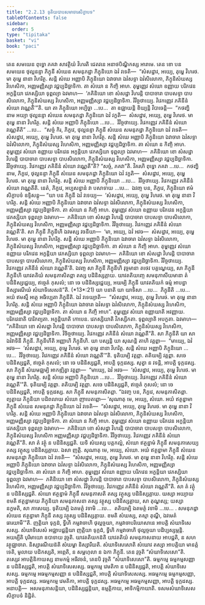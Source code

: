 ```yaml
---
title: "2.2.13 ទុតិយបាបសមាចារសិក្ខាបទ"
tableOfContents: false
sidebar:
  order: 5
type: "tipitaka"
basket: "vi"
book: "paci"
---
```



<DynamicBreadcrumb />

<Division number="727" book="paci">

<Paragraph number="2394" book="paci">
តេន សមយេន ពុទ្ធោ ភគវា សាវត្ថិយំ វិហរតិ ជេតវនេ អនាថបិណ្ឌិកស្ស អារាមេ. តេន ខោ បន សមយេន ថុល្លនន្ទា ភិក្ខុនី សំឃេន សមនុភដ្ឋា ភិក្ខុនិយោ ឯវំ វទេតិ—  “សំសដ្ឋាវ, អយ្យេ, តុម្ហេ វិហរថ. មា តុម្ហេ នានា វិហរិត្ថ. សន្តិ សំឃេ អញ្ញាបិ ភិក្ខុនិយោ ឯវាចារា ឯវំសទ្ទា ឯវំសិលោកា, ភិក្ខុនិសំឃស្ស វិហេសិកា, អញ្ញមញ្ញិស្សា វជ្ជប្បដិច្ឆាទិកា. តា សំឃោ ន កិញ្ចិ អាហ. តុម្ហញ្ញេវ សំឃោ ឧញ្ញាយ បរិភវេន អក្ខន្តិយា វេភស្សិយា ទុព្ពល្យា ឯវមាហ—  ‘ភគិនិយោ ខោ សំសដ្ឋា វិហរន្តិ បាបាចារា បាបសទ្ទា បាបសិលោកា, ភិក្ខុនិសំឃស្ស វិហេសិកា, អញ្ញមញ្ញិស្សា វជ្ជប្បដិច្ឆាទិកា. វិវិច្ចថាយ្យេ. វិវេកញ្ញេវ ភគិនីនំ សំឃោ វណ្ណេតី’”តិ.
</Paragraph>

<Paragraph number="2395" book="paci">
យា តា ភិក្ខុនិយោ អប្បិច្ឆា …បេ…  តា ឧជ្ឈាយន្តិ ខិយ្យន្តិ វិបាចេន្តិ—  “កថញ្ហិ នាម អយ្យា ថុល្លនន្ទា សំឃេន សមនុភដ្ឋា ភិក្ខុនិយោ ឯវំ វក្ខតិ—  សំសដ្ឋាវ, អយ្យេ, តុម្ហេ វិហរថ. មា តុម្ហេ នានា វិហរិត្ថ. សន្តិ សំឃេ អញ្ញាបិ ភិក្ខុនិយោ …បេ…  វិវិច្ចថាយ្យេ. វិវេកញ្ញេវ ភគិនីនំ សំឃោ វណ្ណេតីតិ” …បេ…  “សច្ចំ កិរ, ភិក្ខវេ, ថុល្លនន្ទា ភិក្ខុនី សំឃេន សមនុភដ្ឋា ភិក្ខុនិយោ ឯវំ វទេតិ—  សំសដ្ឋាវ, អយ្យេ, តុម្ហេ វិហរថ. មា តុម្ហេ នានា វិហរិត្ថ. សន្តិ សំឃេ អញ្ញាបិ ភិក្ខុនិយោ ឯវាចារា ឯវំសទ្ទា ឯវំសិលោកា, ភិក្ខុនិសំឃស្ស វិហេសិកា, អញ្ញមញ្ញិស្សា វជ្ជប្បដិច្ឆាទិកា. តា សំឃោ ន កិញ្ចិ អាហ. តុម្ហញ្ញេវ សំឃោ ឧញ្ញាយ បរិភវេន អក្ខន្តិយា វេភស្សិយា ទុព្ពល្យា ឯវមាហ—  ភគិនិយោ ខោ សំសដ្ឋា វិហរន្តិ បាបាចារា បាបសទ្ទា បាបសិលោកា, ភិក្ខុនិសំឃស្ស វិហេសិកា, អញ្ញមញ្ញិស្សា វជ្ជប្បដិច្ឆាទិកា. វិវិច្ចថាយ្យេ. វិវេកញ្ញេវ ភគិនីនំ សំឃោ វណ្ណេតី”តិ? “សច្ចំ, ភគវា”តិ. វិគរហិ ពុទ្ធោ ភគវា …បេ…  កថញ្ហិ នាម, ភិក្ខវេ, ថុល្លនន្ទា ភិក្ខុនី សំឃេន សមនុភដ្ឋា ភិក្ខុនិយោ ឯវំ វក្ខតិ—  សំសដ្ឋាវ, អយ្យេ, តុម្ហេ វិហរថ. មា តុម្ហេ នានា វិហរិត្ថ. សន្តិ សំឃេ អញ្ញាបិ ភិក្ខុនិយោ …បេ…  វិវិច្ចថាយ្យេ. វិវេកញ្ញេវ ភគិនីនំ សំឃោ វណ្ណេតីតិ. នេតំ, ភិក្ខវេ, អប្បសន្នានំ វា បសាទាយ …បេ…  ឯវញ្ច បន, ភិក្ខវេ, ភិក្ខុនិយោ ឥមំ សិក្ខាបទំ ឧទ្ទិសន្តុ—
</Paragraph>

</Division>
<Division number="728" book="paci">

<Paragraph number="2396" book="paci">
<Emphasis>“យា បន ភិក្ខុនី ឯវំ វទេយ្យ—  ‘សំសដ្ឋាវ, អយ្យេ, តុម្ហេ វិហរថ. មា តុម្ហេ នានា វិហរិត្ថ. សន្តិ សំឃេ អញ្ញាបិ ភិក្ខុនិយោ ឯវាចារា ឯវំសទ្ទា ឯវំសិលោកា, ភិក្ខុនិសំឃស្ស វិហេសិកា, អញ្ញមញ្ញិស្សា វជ្ជប្បដិច្ឆាទិកា. តា សំឃោ ន កិញ្ចិ អាហ. តុម្ហញ្ញេវ សំឃោ ឧញ្ញាយ បរិភវេន អក្ខន្តិយា វេភស្សិយា ទុព្ពល្យា ឯវមាហ—  ភគិនិយោ ខោ សំសដ្ឋា វិហរន្តិ បាបាចារា បាបសទ្ទា បាបសិលោកា, ភិក្ខុនិសំឃស្ស វិហេសិកា, អញ្ញមញ្ញិស្សា វជ្ជប្បដិច្ឆាទិកា. វិវិច្ចថាយ្យេ. វិវេកញ្ញេវ ភគិនីនំ សំឃោ វណ្ណេតី’តិ. សា ភិក្ខុនី ភិក្ខុនីហិ ឯវមស្ស វចនីយា—  ‘មា, អយ្យេ, ឯវំ អវច—  សំសដ្ឋាវ, អយ្យេ, តុម្ហេ វិហរថ. មា តុម្ហេ នានា វិហរិត្ថ. សន្តិ សំឃេ អញ្ញាបិ ភិក្ខុនិយោ ឯវាចារា ឯវំសទ្ទា ឯវំសិលោកា, ភិក្ខុនិសំឃស្ស វិហេសិកា, អញ្ញមញ្ញិស្សា វជ្ជប្បដិច្ឆាទិកា. តា សំឃោ ន កិញ្ចិ អាហ. តុម្ហញ្ញេវ សំឃោ ឧញ្ញាយ បរិភវេន អក្ខន្តិយា វេភស្សិយា ទុព្ពល្យា ឯវមាហ—  ភគិនិយោ ខោ សំសដ្ឋា វិហរន្តិ បាបាចារា បាបសទ្ទា បាបសិលោកា, ភិក្ខុនិសំឃស្ស វិហេសិកា, អញ្ញមញ្ញិស្សា វជ្ជប្បដិច្ឆាទិកា. វិវិច្ចថាយ្យេ. វិវេកញ្ញេវ ភគិនីនំ សំឃោ វណ្ណេតី’តិ. ឯវញ្ច សា ភិក្ខុនី ភិក្ខុនីហិ វុច្ចមានា តថេវ បគ្គណ្ហេយ្យ, សា ភិក្ខុនី ភិក្ខុនីហិ យាវតតិយំ សមនុភាសិតព្ពា តស្ស បដិនិស្សគ្គាយ. យាវតតិយញ្ចេ សមនុភាសីយមានា តំ បដិនិស្សជ្ជេយ្យ, ឥច្ចេតំ កុសលំ; នោ ចេ បដិនិស្សជ្ជេយ្យ, អយម្បិ ភិក្ខុនី យាវតតិយកំ ធម្មំ អាបន្នា និស្សារណីយំ សំឃាទិសេសន៑”</Emphasis>តិ. (*13*:<Emphasis>21</Emphasis>)
</Paragraph>

</Division>
<Division number="729" book="paci">

<Paragraph number="2397" book="paci">
<Emphasis>យា បនា</Emphasis>តិ យា យាទិសា …បេ…  <Emphasis>ភិក្ខុនី</Emphasis>តិ …បេ…  អយំ ឥមស្មឹ អត្ថេ អធិប្បេតា ភិក្ខុនីតិ.
</Paragraph>

<Paragraph number="2398" book="paci">
<Emphasis>ឯវំ វទេយ្យា</Emphasis>តិ—  “សំសដ្ឋាវ, អយ្យេ, តុម្ហេ វិហរថ. មា តុម្ហេ នានា វិហរិត្ថ. សន្តិ សំឃេ អញ្ញាបិ ភិក្ខុនិយោ ឯវាចារា ឯវំសទ្ទា ឯវំសិលោកា, ភិក្ខុនិសំឃស្ស វិហេសិកា, អញ្ញមញ្ញិស្សា វជ្ជប្បដិច្ឆាទិកា. តា សំឃោ ន កិញ្ចិ អាហ”.
</Paragraph>

<Paragraph number="2399" book="paci">
<Emphasis>តុម្ហញ្ញេវ សំឃោ ឧញ្ញាយា</Emphasis>តិ អវញ្ញាយ.
</Paragraph>

<Paragraph number="2400" book="paci">
<Emphasis>បរិភវេនា</Emphasis>តិ បារិភព្យតា.
</Paragraph>

<Paragraph number="2401" book="paci">
<Emphasis>អក្ខន្តិយា</Emphasis>តិ កោបេន.
</Paragraph>

<Paragraph number="2402" book="paci">
<Emphasis>វេភស្សិយា</Emphasis>តិ វិភស្សីកតា.
</Paragraph>

<Paragraph number="2403" book="paci">
<Emphasis>ទុព្ពល្យា</Emphasis>តិ អបក្ខតា.
</Paragraph>

<Paragraph number="2404" book="paci">
ឯវមាហ—  “ភគិនិយោ ខោ សំសដ្ឋា វិហរន្តិ បាបាចារា បាបសទ្ទា បាបសិលោកា, ភិក្ខុនិសំឃស្ស វិហេសិកា, អញ្ញមញ្ញិស្សា វជ្ជប្បដិច្ឆាទិកា. វិចិច្ចថាយ្យេ. វិវេកញ្ញេវ ភគិនីនំ សំឃោ វណ្ណេតី”តិ.
</Paragraph>

<Paragraph number="2405" book="paci">
<Emphasis>សា ភិក្ខុនី</Emphasis>តិ យា សា ឯវំវាទិនី ភិក្ខុនី.
</Paragraph>

<Paragraph number="2406" book="paci">
<Emphasis>ភិក្ខុនីហី</Emphasis>តិ អញ្ញាហិ ភិក្ខុនីហិ.
</Paragraph>

<Paragraph number="2407" book="paci">
យា បស្សន្តិ យា សុណន្តិ តាហិ វត្តព្ពា—  “មាយ្យេ, ឯវំ អវច—  ‘សំសដ្ឋាវ, អយ្យេ, តុម្ហេ វិហរថ. មា តុម្ហេ នានា វិហរិត្ថ. សន្តិ សំឃេ អញ្ញាបិ ភិក្ខុនិយោ …បេ…  វិវិច្ចថាយ្យេ. វិវេកញ្ញេវ ភគិនីនំ សំឃោ វណ្ណេតី’”តិ. ទុតិយម្បិ វត្តព្ពា. តតិយម្បិ វត្តព្ពា. សចេ បដិនិស្សជ្ជតិ, ឥច្ចេតំ កុសលំ; នោ ចេ បដិនិស្សជ្ជតិ, អាបត្តិ ទុក្កដស្ស. សុត្វា ន វទន្តិ, អាបត្តិ ទុក្កដស្ស. សា ភិក្ខុនី សំឃមជ្ឈម្បិ អាកឌ្ឍិត្វា វត្តព្ពា—  “មាយ្យេ, ឯវំ អវច—  ‘សំសដ្ឋាវ, អយ្យេ, តុម្ហេ វិហរថ. មា តុម្ហេ នានា វិហរិត្ថ. សន្តិ សំឃេ អញ្ញាបិ ភិក្ខុនិយោ …បេ…  វិវិច្ចថាយ្យេ. វិវេកញ្ញេវ ភគិនីនំ សំឃោ វណ្ណេតី’”តិ. ទុតិយម្បិ វត្តព្ពា. តតិយម្បិ វត្តព្ពា. សចេ បដិនិស្សជ្ជតិ, ឥច្ចេតំ កុសលំ; នោ ចេ បដិនិស្សជ្ជតិ, អាបត្តិ ទុក្កដស្ស. សា ភិក្ខុនី សមនុភាសិតព្ពា. “ឯវញ្ច បន, ភិក្ខវេ, សមនុភាសិតព្ពា. ព្យត្តាយ ភិក្ខុនិយា បដិពលាយ សំឃោ ញាបេតព្ពោ—
</Paragraph>

</Division>
<Division number="730" book="paci">

<Paragraph number="2408" book="paci">
‘សុណាតុ មេ, អយ្យេ, សំឃោ. អយំ ឥត្ថន្នាមា ភិក្ខុនី សំឃេន សមនុភដ្ឋា ភិក្ខុនិយោ ឯវំ វទេតិ—  “សំសដ្ឋាវ, អយ្យេ, តុម្ហេ វិហរថ. មា តុម្ហេ នានា វិហរិត្ថ. សន្តិ សំឃេ អញ្ញាបិ ភិក្ខុនិយោ ឯវាចារា ឯវំសទ្ទា ឯវំសិលោកា, ភិក្ខុនិសំឃស្ស វិហេសិកា, អញ្ញមញ្ញិស្សា វជ្ជប្បដិច្ឆាទិកា. តា សំឃោ ន កិញ្ចិ អាហ. តុម្ហញ្ញេវ សំឃោ ឧញ្ញាយ បរិភវេន អក្ខន្តិយា វេភស្សិយា ទុព្ពល្យា ឯវមាហ—  ភគិនិយោ ខោ សំសដ្ឋា វិហរន្តិ បាបាចារា បាបសទ្ទា បាបសិលោកា, ភិក្ខុនិសំឃស្ស វិហេសិកា អញ្ញមញ្ញិស្សា វជ្ជប្បដិច្ឆាទិកា. វិវិច្ចថាយ្យេ. វិវេកញ្ញេវ ភគិនីនំ សំឃោ វណ្ណេតី”តិ. សា តំ វត្ថុំ ន បដិនិស្សជ្ជតិ. យទិ សំឃស្ស បត្តកល្លំ, សំឃោ ឥត្ថន្នាមំ ភិក្ខុនឹ សមនុភាសេយ្យ តស្ស វត្ថុស្ស បដិនិស្សគ្គាយ. ឯសា ញត្តិ.
</Paragraph>

<Paragraph number="2409" book="paci">
សុណាតុ មេ, អយ្យេ, សំឃោ. អយំ ឥត្ថន្នាមា ភិក្ខុនី សំឃេន សមនុភដ្ឋា ភិក្ខុនិយោ ឯវំ វទេតិ—  “សំសដ្ឋាវ, អយ្យេ, តុម្ហេ វិហរថ. មា តុម្ហេ នានា វិហរិត្ថ. សន្តិ សំឃេ អញ្ញាបិ ភិក្ខុនិយោ ឯវាចារា ឯវំសទ្ទា ឯវំសិលោកា, ភិក្ខុនិសំឃស្ស វិហេសិកា, អញ្ញមញ្ញិស្សា វជ្ជប្បដិច្ឆាទិកា. តា សំឃោ ន កិញ្ចិ អាហ. តុម្ហញ្ញេវ សំឃោ ឧញ្ញាយ បរិភវេន អក្ខន្តិយា វេភស្សិយា ទុព្ពល្យា ឯវមាហ—  ភគិនិយោ ខោ សំសដ្ឋា វិហរន្តិ បាបាចារា បាបសទ្ទា បាបសិលោកា, ភិក្ខុនិសំឃស្ស វិហេសិកា, អញ្ញមញ្ញិស្សា វជ្ជប្បដិច្ឆាទិកា. វិវិច្ចថាយ្យេ. វិវេកញ្ញេវ ភគិនីនំ សំឃោ វណ្ណេតី”តិ. សា តំ វត្ថុំ ន បដិនិស្សជ្ជតិ. សំឃោ ឥត្ថន្នាមំ ភិក្ខុនឹ សមនុភាសតិ តស្ស វត្ថុស្ស បដិនិស្សគ្គាយ. យស្សា អយ្យាយ ខមតិ ឥត្ថន្នាមាយ ភិក្ខុនិយា សមនុភាសនា តស្ស វត្ថុស្ស បដិនិស្សគ្គាយ, សា តុណ្ហស្ស; យស្សា នក្ខមតិ, សា ភាសេយ្យ.
</Paragraph>

<Paragraph number="2410" book="paci">
ទុតិយម្បិ ឯតមត្ថំ វទាមិ …បេ…  តតិយម្បិ ឯតមត្ថំ វទាមិ …បេ… .
</Paragraph>

<Paragraph number="2411" book="paci">
សមនុភដ្ឋា សំឃេន ឥត្ថន្នាមា ភិក្ខុនី តស្ស វត្ថុស្ស បដិនិស្សគ្គាយ. ខមតិ សំឃស្ស, តស្មា តុណ្ហី, ឯវមេតំ ធារយាមី’”តិ.
</Paragraph>

<Paragraph number="2412" book="paci">
ញត្តិយា ទុក្កដំ, ទ្វីហិ កម្មវាចាហិ ថុល្លច្ចយា, កម្មវាចាបរិយោសានេ អាបត្តិ សំឃាទិសេសស្ស. សំឃាទិសេសំ អជ្ឈាបជ្ជន្តិយា ញត្តិយា ទុក្កដំ, ទ្វីហិ កម្មវាចាហិ ថុល្លច្ចយា បដិប្បស្សម្ភន្តិ.
</Paragraph>

<Paragraph number="2413" book="paci">
<Emphasis>អយម្បី</Emphasis>តិ បុរិមាយោ ឧបាទាយ វុច្ចតិ.
</Paragraph>

<Paragraph number="2414" book="paci">
<Emphasis>យាវតតិយកន៑</Emphasis>តិ យាវតតិយំ សមនុភាសនាយ អាបជ្ជតិ, ន សហវត្ថុជ្ឈាចារា.
</Paragraph>

<Paragraph number="2415" book="paci">
<Emphasis>និស្សារណីយន៑</Emphasis>តិ សំឃម្ហា និស្សារីយតិ.
</Paragraph>

<Paragraph number="2416" book="paci">
<Emphasis>សំឃាទិសេសោ</Emphasis>តិ សំឃោវ តស្សា អាបត្តិយា មានត្តំ ទេតិ, មូលាយ បដិកស្សតិ, អព្ភេតិ, ន សម្ពហុលា ន ឯកា ភិក្ខុនី. តេន វុច្ចតិ “សំឃាទិសេសោ”តិ. តស្សេវ អាបត្តិនិកាយស្ស នាមកម្មំ អធិវចនំ, តេនបិ វុច្ចតិ “សំឃាទិសេសោ”តិ.
</Paragraph>

</Division>
<Division number="731" book="paci">

<Paragraph number="2417" book="paci">
ធម្មកម្មេ ធម្មកម្មសញ្ញា ន បដិនិស្សជ្ជតិ, អាបត្តិ សំឃាទិសេសស្ស. ធម្មកម្មេ វេមតិកា ន បដិនិស្សជ្ជតិ, អាបត្តិ សំឃាទិសេសស្ស. ធម្មកម្មេ អធម្មកម្មសញ្ញា ន បដិនិស្សជ្ជតិ, អាបត្តិ សំឃាទិសេសស្ស.
</Paragraph>

<Paragraph number="2418" book="paci">
អធម្មកម្មេ ធម្មកម្មសញ្ញា, អាបត្តិ ទុក្កដស្ស. អធម្មកម្មេ វេមតិកា, អាបត្តិ ទុក្កដស្ស. អធម្មកម្មេ អធម្មកម្មសញ្ញា, អាបត្តិ ទុក្កដស្ស.
</Paragraph>

</Division>
<Division number="732" book="paci">

<Paragraph number="2419" book="paci">
អនាបត្តិ—  អសមនុភាសន្តិយា, បដិនិស្សជ្ជន្តិយា, ឧម្មត្តិកាយ, អាទិកម្មិកាយាតិ.

</Paragraph>
</Division>

<Paragraph number="2420" type="center" book="paci">
ទសមសំឃាទិសេសសិក្ខាបទំ និដ្ឋិតំ.
</Paragraph>